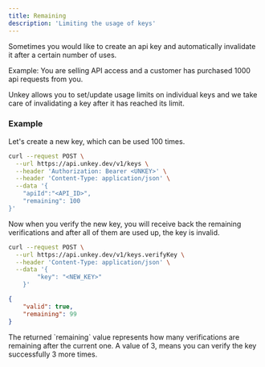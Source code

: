 ```yaml
---
title: Remaining
description: 'Limiting the usage of keys'
---
```


Sometimes you would like to create an api key and automatically invalidate it after a certain number of uses.

Example:
You are selling API access and a customer has purchased 1000 api requests from you.

Unkey allows you to set/update usage limits on individual keys and we take care of invalidating a key after it has reached its limit.





### Example

Let's create a new key, which can be used 100 times.

```bash
curl --request POST \
  --url https://api.unkey.dev/v1/keys \
  --header 'Authorization: Bearer <UNKEY>' \
  --header 'Content-Type: application/json' \
  --data '{
	"apiId":"<API_ID>",
	"remaining": 100
}'
```

Now when you verify the new key, you will receive back the remaining verifications and after all of them are used up, the key is invalid.


```bash
curl --request POST \
  --url https://api.unkey.dev/v1/keys.verifyKey \
  --header 'Content-Type: application/json' \
  --data '{
		"key": "<NEW_KEY>"
	}'
```

```json
{
	"valid": true,
	"remaining": 99
}
```


<Note>
The returned `remaining` value represents how many verifications are remaining after the current one.
A value of 3, means you can verify the key successfully 3 more times.
</Note>
